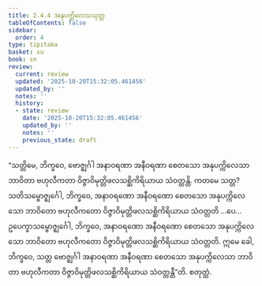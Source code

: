 ```yaml
---
title: 2.4.4 အနုပက္ကိလေသသုတ္တ
tableOfContents: false
sidebar:
  order: 4
type: tipitaka
basket: su
book: sn
review:
  current: review
  updated: '2025-10-20T15:32:05.461456'
  updated_by: ''
  notes: ''
  history:
  - state: review
    date: '2025-10-20T15:32:05.461456'
    updated_by: ''
    notes: ''
    previous_state: draft
---
```



<DynamicBreadcrumb />


<ReviewStatus review={frontmatter.review} showDetails={true} />

<HypothesisAnnotation frontmatter={frontmatter} />

<Division number="215" book="sn" e="ch" v="18" p="310">

<Paragraph number="507" book="sn">
“သတ္တိမေ, ဘိက္ခဝေ, ဗောဇ္ဈင်္ဂါ အနာဝရဏာ အနီဝရဏာ စေတသော အနုပက္ကိလေသာ ဘာဝိတာ ဗဟုလီကတာ ဝိဇ္ဇာဝိမုတ္တိဖလသစ္ဆိကိရိယာယ သံဝတ္တန္တိ. ကတမေ သတ္တ? သတိသမ္ဗောဇ္ဈင်္ဂေါ, ဘိက္ခဝေ, အနာဝရဏော အနီဝရဏော စေတသော အနုပက္ကိလေသော ဘာဝိတော ဗဟုလီကတော ဝိဇ္ဇာဝိမုတ္တိဖလသစ္ဆိကိရိယာယ သံဝတ္တတိ …ပေ…  ဥပေက္ခာသမ္ဗောဇ္ဈင်္ဂေါ, ဘိက္ခဝေ, အနာဝရဏော အနီဝရဏော စေတသော အနုပက္ကိလေသော ဘာဝိတော ဗဟုလီကတော ဝိဇ္ဇာဝိမုတ္တိဖလသစ္ဆိကိရိယာယ သံဝတ္တတိ. ဣမေ ခေါ, ဘိက္ခဝေ, သတ္တ ဗောဇ္ဈင်္ဂါ အနာဝရဏာ အနီဝရဏာ စေတသော အနုပက္ကိလေသာ ဘာဝိတာ ဗဟုလီကတာ ဝိဇ္ဇာဝိမုတ္တိဖလသစ္ဆိကိရိယာယ သံဝတ္တန္တီ”တိ.

</Paragraph>
</Division>

<Paragraph number="508" type="center" book="sn">
စတုတ္ထံ.
</Paragraph>